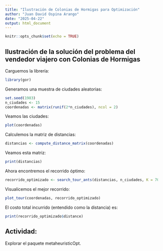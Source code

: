 ```yaml
---
title: "Ilustración de Colonias de Hormigas para Optimización"
author: "Juan David Ospina Arango"
date: "2025-04-22"
output: html_document
---
```


```r
knitr::opts_chunk$set(echo = TRUE)
```

## Ilustración de la solución del problema del vendedor viajero con Colonias de Hormigas

Carguemos la librería:

```r
library(gor)
```


Generamos una muestra de ciudades aleatorias:

```r
set.seed(1983)
n_ciudades <- 15
coordenadas <- matrix(runif(2*n_ciudades), ncol = 2)
```

Veamos las ciudades:

```r
plot(coordenadas)
```

Calculemos la matriz de distancias:

```r
distancias <- compute_distance_matrix(coordenadas)
```

Veamos esta matriz:

```r
print(distancias)
```

Ahora encontremos el recorrido óptimo:

```r
recorrido_optimizado <- search_tour_ants(distancias, n_ciudades, K = 70, N = 20)
```

Visualicemos el mejor recorrido:

```r
plot_tour(coordenadas, recorrido_optimizado)
```
El costo total incurrido (entendido como la distancia) es:

```r
print(recorrido_optimizado$distance)
```



## Actividad:

Explorar el paquete metaheuristicOpt. 
